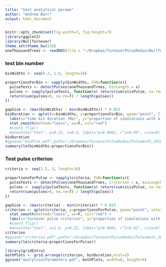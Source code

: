 ```yaml
---
title: "test analytical params"
author: "Andrew Barr"
output: html_document
---
```

```r
knitr::opts_chunk$set(fig.width=7, fig.height=7)
library(ggplot2)
library(NullTurnover)
theme_set(theme_bw(15))
oneThousandTrees <- readRDS(file = "~/Dropbox/TurnoverPulseRedux/NullTurnover/Analysis_MEE_Manuscript/ThousandTrees.RDS")

```

### test bin number

```r
binWidths <- seq(0.2, 1.6, length=16)

proportionsForBin <- sapply(binWidths, FUN=function(x){
  pulseTests <- detectPulses(oneThousandTrees, binLength = x)
  pulses <- sapply(pulseTests, function(x) return(sum(x$isPulse, na.rm=TRUE)))
  return(sum(pulses>0, na.rm=T) / length(pulses))
})

```

```r
gapSize <- (max(binWidths) - min(binWidths)) * 0.025
binDuration <- qplot(x=binWidths, y=proportionsForBin, geom="point", fill=I("#045480")) +
  labs(x="time bin duration (Ma)", y="proportion of simulations with a pulse", title="Time Bin Length") + 
  stat_smooth(method="loess", se=F, col="red") 
  #coord_flip() 
  #annotate("text", y=0.23, x=0.4, label="p<0.0001, r^2=0.99", size=8)
binDuration
#ggsave("binPlot.pdf",path="~/Dropbox/TurnoverPulseRedux/PaleoAnth_2016/", width=7, height=7, units="in",useDingbats=FALSE)
summary(lm(binWidths~proportionsForBin))
```

### Test pulse criterion

```r
criteria <- seq(1.5, 3, length=16)

proportionsForPulse <- sapply(criteria, FUN=function(x){
  pulseTests <- detectPulses(oneThousandTrees, criterion = x, binLength = 0.5)
  pulses <- sapply(pulseTests, function(x) return(sum(x$isPulse, na.rm=TRUE)))
  return(sum(pulses>0, na.rm=T) / length(pulses))
})

```

```r
gapSize <- (max(criteria) - min(criteria)) * 0.025
criterion <- qplot(criteria, y=proportionsForPulse, geom="point", color=I("#045480")) + 
  stat_smooth(method="loess", se=F, col="red") + 
  labs(x="turnover pulse criterion", y="proportion of simulations with a pulse", title="Turnover Pulse Criterion") 
  #coord_flip()  
  #annotate("text", x=1.6, y=0.22, label="p<0.0001, r^2=0.92", size=8) 
criterion
#ggsave("criterion.pdf",path="~/Dropbox/TurnoverPulseRedux/PaleoAnth_2016/", width=7, height=7, units="in",useDingbats=FALSE)
summary(lm(criteria~proportionsForPulse))
```

```r
library(gridExtra)
bothPlots <- grid.arrange(criterion, binDuration,ncol=2)
ggsave("analyticalParameters.pdf", bothPlots, width=8, height=4)
```